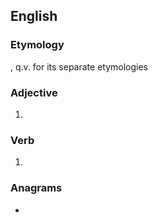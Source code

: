 ==English==

===Etymology===
{{suffix|broke|est|lang=en}}, q.v. for its separate etymologies

===Adjective===
{{head|en|adjective comparative form}}

# {{en-superlative of|broke}}

===Verb===
{{head|en|verb form|cat2=verb simple past forms|cat3=second-person singular forms}}

# {{lb|en|archaic}} {{second-person singular past of|break|lang=en}}

===Anagrams===
* {{anagrams|en|brokets}}